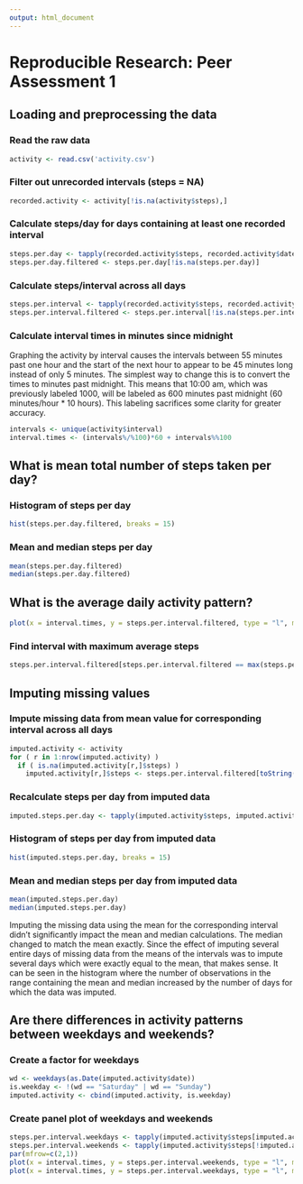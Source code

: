 ```yaml
---
output: html_document
---
```

# Reproducible Research: Peer Assessment 1


## Loading and preprocessing the data
### Read the raw data
```r
activity <- read.csv('activity.csv')
```
### Filter out unrecorded intervals (steps = NA)
```r
recorded.activity <- activity[!is.na(activity$steps),]
```
### Calculate steps/day for days containing at least one recorded interval
```r
steps.per.day <- tapply(recorded.activity$steps, recorded.activity$date, sum)
steps.per.day.filtered <- steps.per.day[!is.na(steps.per.day)]
```
### Calculate steps/interval across all days
```r
steps.per.interval <- tapply(recorded.activity$steps, recorded.activity$interval, mean)
steps.per.interval.filtered <- steps.per.interval[!is.na(steps.per.interval)]
```
### Calculate interval times in minutes since midnight

Graphing the activity by interval causes the intervals between 55 minutes past one hour
and the start of the next hour to appear to be 45 minutes long instead of only 5 minutes.
The simplest way to change this is to convert the times to minutes past midnight.  This
means that 10:00 am, which was previously labeled 1000, will be labeled as 600 minutes
past midnight (60 minutes/hour * 10 hours).  This labeling sacrifices some clarity for
greater accuracy.
```r
intervals <- unique(activity$interval)
interval.times <- (intervals%/%100)*60 + intervals%%100
```


## What is mean total number of steps taken per day?
### Histogram of steps per day
```r
hist(steps.per.day.filtered, breaks = 15)
```
### Mean and median steps per day
```r
mean(steps.per.day.filtered)
median(steps.per.day.filtered)
```



## What is the average daily activity pattern?
```r
plot(x = interval.times, y = steps.per.interval.filtered, type = "l", main = "Mean steps per interval", xlab = "Minute from midnight", ylab = "Steps")
```
### Find interval with maximum average steps
```r
steps.per.interval.filtered[steps.per.interval.filtered == max(steps.per.interval.filtered)]
```

## Imputing missing values
### Impute missing data from mean value for corresponding interval across all days
```r
imputed.activity <- activity
for ( r in 1:nrow(imputed.activity) )
  if ( is.na(imputed.activity[r,]$steps) )
    imputed.activity[r,]$steps <- steps.per.interval.filtered[toString(imputed.activity[r,]$interval)]
```
### Recalculate steps per day from imputed data
```r
imputed.steps.per.day <- tapply(imputed.activity$steps, imputed.activity$date, sum)
```
### Histogram of steps per day from imputed data
```r
hist(imputed.steps.per.day, breaks = 15)
```
### Mean and median steps per day from imputed data
```r
mean(imputed.steps.per.day)
median(imputed.steps.per.day)
```

Imputing the missing data using the mean for the corresponding interval didn't significantly impact the mean and median calculations.  The median changed to match the mean exactly.  Since the effect of imputing several entire days of missing data from the means of the intervals was to impute several days which were exactly equal to the mean, that makes sense.  It can be seen in the histogram where the number of observations in the range containing the mean and median increased by the number of days for which the data was imputed.

## Are there differences in activity patterns between weekdays and weekends?
### Create a factor for weekdays
```r
wd <- weekdays(as.Date(imputed.activity$date))
is.weekday <- !(wd == "Saturday" | wd == "Sunday")
imputed.activity <- cbind(imputed.activity, is.weekday)
```

### Create panel plot of weekdays and weekends
```r
steps.per.interval.weekdays <- tapply(imputed.activity$steps[imputed.activity$is.weekday], imputed.activity$interval[imputed.activity$is.weekday], mean)
steps.per.interval.weekends <- tapply(imputed.activity$steps[!imputed.activity$is.weekday], imputed.activity$interval[!imputed.activity$is.weekday], mean)
par(mfrow=c(2,1))
plot(x = interval.times, y = steps.per.interval.weekends, type = "l", main = "weekend", ylab = "Number of steps", xlab = "")
plot(x = interval.times, y = steps.per.interval.weekdays, type = "l", main = "weekday", ylab = "Number of steps", xlab = "")
```